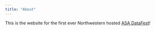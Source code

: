 ```yaml
---
title: "About"
---
```


This is the website for the first ever Northwestern hosted [ASA DataFest](https://ww2.amstat.org/education/datafest/)!



